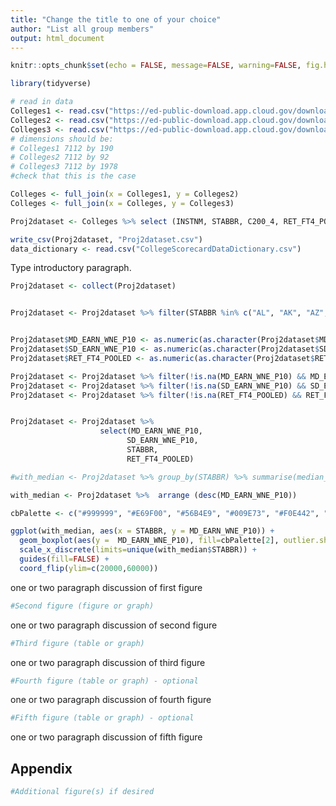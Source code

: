 ```yaml
---
title: "Change the title to one of your choice"
author: "List all group members"
output: html_document
---
```



```r
knitr::opts_chunk$set(echo = FALSE, message=FALSE, warning=FALSE, fig.height = 4, fig.width = 6 )
```


```r
library(tidyverse) 
```


```r
# read in data 
Colleges1 <- read.csv("https://ed-public-download.app.cloud.gov/downloads/Most-Recent-Cohorts-Scorecard-Elements.csv")
Colleges2 <- read.csv("https://ed-public-download.app.cloud.gov/downloads/Most-Recent-Cohorts-Treasury-Elements.csv")
Colleges3 <- read.csv("https://ed-public-download.app.cloud.gov/downloads/Most-Recent-Cohorts-All-Data-Elements.csv")
# dimensions should be:
# Colleges1 7112 by 190
# Colleges2 7112 by 92
# Colleges3 7112 by 1978
#check that this is the case
```

```r

Colleges <- full_join(x = Colleges1, y = Colleges2)
Colleges <- full_join(x = Colleges, y = Colleges3)

Proj2dataset <- Colleges %>% select (INSTNM, STABBR, C200_4, RET_FT4_POOLED, PCTFLOAN, TRANS_4_POOLED, CCUGPROF, CONTROL, CCSIZSET, NPT41_PRIV, NPT42_PRIV, NPT43_PRIV, NPT44_PRIV, NPT45_PRIV, MD_EARN_WNE_P10, SD_EARN_WNE_P10 )

write_csv(Proj2dataset, "Proj2dataset.csv")
data_dictionary <- read.csv("CollegeScorecardDataDictionary.csv")

```

Type introductory paragraph. 


```r
Proj2dataset <- collect(Proj2dataset)


Proj2dataset <- Proj2dataset %>% filter(STABBR %in% c("AL", "AK", "AZ", "CA", "CO", "CT", "DE", "DC", "FL", "GA", "HI", "ID", "IL", "IN", "IA", "KS", "AR", "KY", "LA", "ME", "MD", "MA", "MI", "MN", "MS", "MO", "MT", "NE", "NV", "NH", "NJ", "NM", "NY", "NC", "ND", "OH", "OK", "OR", "PA", "RI", "SC", "SD", "TN", "TX", "UT", "VT", "VA", "WA", "WV", "WI", "WY"))


Proj2dataset$MD_EARN_WNE_P10 <- as.numeric(as.character(Proj2dataset$MD_EARN_WNE_P10))
Proj2dataset$SD_EARN_WNE_P10 <- as.numeric(as.character(Proj2dataset$SD_EARN_WNE_P10))
Proj2dataset$RET_FT4_POOLED <- as.numeric(as.character(Proj2dataset$RET_FT4_POOLED))

Proj2dataset <- Proj2dataset %>% filter(!is.na(MD_EARN_WNE_P10) && MD_EARN_WNE_P10 > 0)
Proj2dataset <- Proj2dataset %>% filter(!is.na(SD_EARN_WNE_P10) && SD_EARN_WNE_P10 > 0)
Proj2dataset <- Proj2dataset %>% filter(!is.na(RET_FT4_POOLED) && RET_FT4_POOLED > 0.0)


Proj2dataset <- Proj2dataset %>% 
                    select(MD_EARN_WNE_P10, 
                          SD_EARN_WNE_P10,
                          STABBR,
                          RET_FT4_POOLED)

#with_median <- Proj2dataset %>% group_by(STABBR) %>% summarise(median_median = median(MD_EARN_WNE_P10), median_SD = median(SD_EARN_WNE_P10)) %>%  arrange (median_median, median_SD)

with_median <- Proj2dataset %>%  arrange (desc(MD_EARN_WNE_P10))

cbPalette <- c("#999999", "#E69F00", "#56B4E9", "#009E73", "#F0E442", "#0072B2", "#D55E00", "#CC79A7")

ggplot(with_median, aes(x = STABBR, y = MD_EARN_WNE_P10)) +
  geom_boxplot(aes(y =  MD_EARN_WNE_P10), fill=cbPalette[2], outlier.shape=NA, coef=0) +
  scale_x_discrete(limits=unique(with_median$STABBR)) +
  guides(fill=FALSE) +
  coord_flip(ylim=c(20000,60000))


```


one or two paragraph discussion of first figure


```r
#Second figure (figure or graph)
```

one or two paragraph discussion of second figure


```r
#Third figure (table or graph)
```

one or two paragraph discussion of third figure



```r
#Fourth figure (table or graph) - optional
```

one or two paragraph discussion of fourth figure



```r
#Fifth figure (table or graph) - optional
```

one or two paragraph discussion of fifth figure


## Appendix 

```r
#Additional figure(s) if desired
```